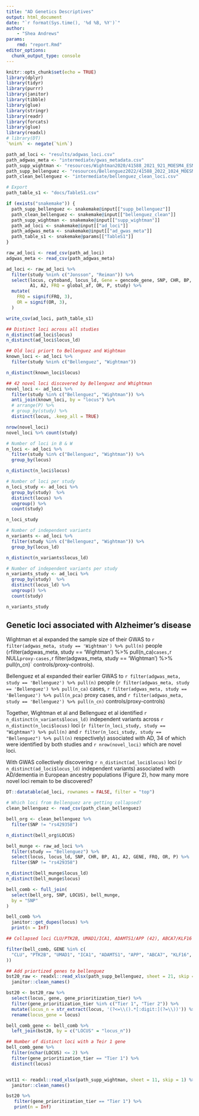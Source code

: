```yaml
---
title: "AD Genetics Descriptives"
output: html_document
date: "`r format(Sys.time(), '%d %B, %Y')`"
author:
    - "Shea Andrews"
params:
    rmd: "report.Rmd"
editor_options: 
  chunk_output_type: console
---
```


```r
knitr::opts_chunk$set(echo = TRUE)
library(dplyr)
library(tidyr)
library(purrr)
library(janitor)
library(tibble)
library(glue)
library(stringr)
library(readr)
library(forcats)
library(glue)
library(readxl)
# library(DT)
`%nin%` <- negate(`%in%`)

```


```r
path_ad_loci <- "results/adgwas_loci.csv"
path_adgwas_meta <- "intermediate/gwas_metadata.csv"
path_supp_wightman <- "resources/Wightman2020/41588_2021_921_MOESM4_ESM.xlsx"
path_supp_bellenguez <- "resources/Bellenguez2022/41588_2022_1024_MOESM4_ESM.xlsx"
path_clean_bellenguez <- "intermediate/bellenguez_clean_loci.csv"

# Export
path_table_s1 <- "docs/TableS1.csv"

if (exists("snakemake")) {
  path_supp_bellenguez <- snakemake@input[["supp_bellenguez"]]
  path_clean_bellenguez <- snakemake@input[["bellenguez_clean"]]
  path_supp_wightman <- snakemake@input[["supp_wightman"]]
  path_ad_loci <- snakemake@input[["ad_loci"]]
  path_adgwas_meta <- snakemake@input[["ad_gwas_meta"]]
  path_table_s1 <- snakemake@params[["TableS1"]]
}

raw_ad_loci <- read_csv(path_ad_loci)
adgwas_meta <- read_csv(path_adgwas_meta)
```


```r
ad_loci <- raw_ad_loci %>%
  filter(study %nin% c("Jonsson", "Reiman")) %>%
  select(locus, cytoband, locus_ld, Gene = gencode_gene, SNP, CHR, BP,
         A1, A2, FRQ = global_af, OR, P, study) %>%
  mutate(
    FRQ = signif(FRQ, 3),
    OR = signif(OR, 3),
  )

write_csv(ad_loci, path_table_s1)
```

```r
## Distinct loci across all studies
n_distinct(ad_loci$locus)
n_distinct(ad_loci$locus_ld)

## Old loci priort to Bellenguez and Wightman
known_loci <- ad_loci %>%
  filter(study %nin% c("Bellenguez", "Wightman"))

n_distinct(known_loci$locus)

## 42 novel loci discovered by Bellenguez and Whightman
novel_loci <- ad_loci %>%
  filter(study %in% c("Bellenguez", "Wightman")) %>%
  anti_join(known_loci, by = "locus") %>%
  # arrange(P) %>%
  # group_by(study) %>%
  distinct(locus, .keep_all = TRUE)

nrow(novel_loci)
novel_loci %>% count(study)

# Number of loci in B & W
n_loci <- ad_loci %>%
  filter(study %in% c("Bellenguez", "Wightman")) %>%
  group_by(locus)

n_distinct(n_loci$locus)

# Number of loci per study
n_loci_study <- ad_loci %>%
  group_by(study)  %>%
  distinct(locus) %>%
  ungroup() %>%
  count(study)

n_loci_study

# Number of independent variants
n_variants <- ad_loci %>%
  filter(study %in% c("Bellenguez", "Wightman")) %>%
  group_by(locus_ld)

n_distinct(n_variants$locus_ld)

# Number of independent variants per study
n_variants_study <- ad_loci %>%
  group_by(study)  %>%
  distinct(locus_ld) %>%
  ungroup() %>%
  count(study)

n_variants_study

```

## Genetic loci associated with Alzheimer’s disease

Wightman et al expanded the sample size of their GWAS to `r filter(adgwas_meta, study == 'Wightman') %>% pull(n)` 
people (`r `filter(adgwas_meta, study == 'Wightman') %>% pull(n_ca)` cases, 
`r NULL` proxy-cases, `r filter(adgwas_meta, study == 'Wightman') %>% pull(n_cn)` controls/proxy-controls). 


Bellenguez et al expanded their earlier GWAS to `r filter(adgwas_meta, study == 'Bellenguez') %>% pull(n)` 
people (`r filter(adgwas_meta, study == 'Bellenguez') %>% pull(n_ca)` cases, 
`r filter(adgwas_meta, study == 'Bellenguez') %>% pull(n_pca)` proxy cases, and 
`r filter(adgwas_meta, study == 'Bellenguez') %>% pull(n_cn)` controls/proxy-controls)


Together, Wightman et al and Bellenguez et al identified `r n_distinct(n_variants$locus_ld)` independent variants 
across `r n_distinct(n_loci$locus)` loci 
(`r filter(n_loci_study, study == "Wightman") %>% pull(n)` and `r filter(n_loci_study, study == "Bellenguez") %>% pull(n)` 
respectively) associated with AD, 34 of which were identified by both studies and `r nrow(novel_loci)` which are novel loci.


With GWAS collectively discovering `r n_distinct(ad_loci$locus)` loci 
(`r n_distinct(ad_loci$locus_ld)` independent variants) associated with AD/dementia 
in European ancestry populations (Figure 2), how many more novel loci remain to be discovered?


```r
DT::datatable(ad_loci, rownames = FALSE, filter = "top")
```


```r
# Which loci from Bellenguez are getting collapsed?
clean_bellenguez <- read_csv(path_clean_bellenguez)

bell_org <- clean_bellenguez %>%
  filter(SNP != "rs429358")

n_distinct(bell_org$LOCUS)

bell_munge <- raw_ad_loci %>% 
  filter(study == "Bellenguez") %>%
  select(locus, locus_ld, SNP, CHR, BP, A1, A2, GENE, FRQ, OR, P) %>%
  filter(SNP != "rs429358")

n_distinct(bell_munge$locus_ld)
n_distinct(bell_munge$locus)

bell_comb <- full_join(
  select(bell_org, SNP, LOCUS), bell_munge, 
  by = "SNP"
)

bell_comb %>%
  janitor::get_dupes(locus) %>%
  print(n = Inf)

## Collapsed loci CLU/PTK2B, UMAD1/ICA1, ADAMTS1/APP (42), ABCA7/KLF16 (37), APH1B/SNX1 (28)

filter(bell_comb, GENE %in% c(
  "CLU", "PTK2B", "UMAD1", "ICA1", "ADAMTS1", "APP", "ABCA7", "KLF16", "APH1B", "SNX1"
))

```


```r
## Add priortized genes to bellenguez
bst20_raw <- readxl::read_xlsx(path_supp_bellenguez, sheet = 21, skip = 2) %>%
  janitor::clean_names()

bst20 <- bst20_raw %>%
  select(locus, gene, gene_prioritization_tier) %>%
  filter(gene_prioritization_tier %in% c("Tier 1", "Tier 2")) %>%
  mutate(locus_n = str_extract(locus, '(?<=\\().*[:digit:](?=\\))')) %>%
  rename(locus_gene = locus)

bell_comb_gene <- bell_comb %>%
  left_join(bst20, by = c("LOCUS" = "locus_n")) 

## Number of distinct loci with a Teir 1 gene  
bell_comb_gene %>%
  filter(nchar(LOCUS) <= 2) %>%
  filter(gene_prioritization_tier == "Tier 1") %>%
  distinct(locus)


wst11 <- readxl::read_xlsx(path_supp_wightman, sheet = 11, skip = 1) %>%
  janitor::clean_names()

bst20 %>%
   filter(gene_prioritization_tier == "Tier 1") %>%
   print(n = Inf)



```





































